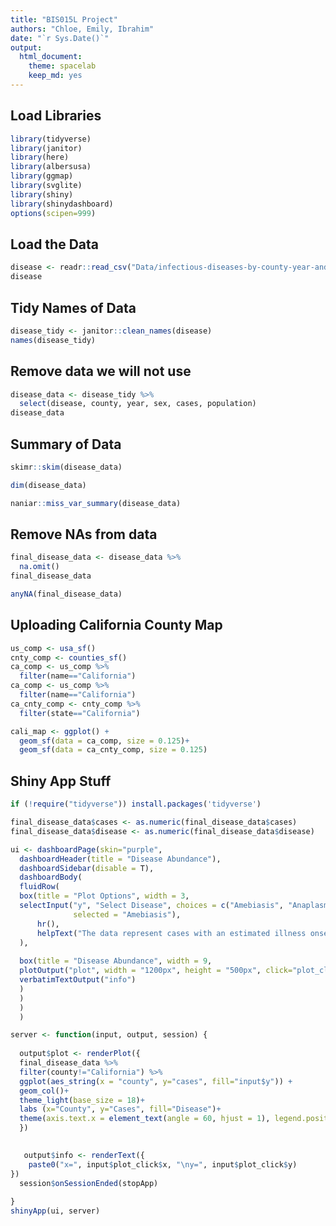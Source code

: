 ```yaml
---
title: "BIS015L Project"
authors: "Chloe, Emily, Ibrahim"
date: "`r Sys.Date()`"
output:
  html_document: 
    theme: spacelab
    keep_md: yes
---
```


## Load Libraries 

```r
library(tidyverse)
library(janitor)
library(here)
library(albersusa)
library(ggmap)
library(svglite)
library(shiny)
library(shinydashboard)
options(scipen=999)
``` 

## Load the Data
```r
disease <- readr::read_csv("Data/infectious-diseases-by-county-year-and-sex 2.csv")
disease
```

## Tidy Names of Data
```r
disease_tidy <- janitor::clean_names(disease)
names(disease_tidy)
```

## Remove data we will not use
```r
disease_data <- disease_tidy %>% 
  select(disease, county, year, sex, cases, population)
disease_data
```

## Summary of Data

```r
skimr::skim(disease_data)
```

```r
dim(disease_data)
```

```r
naniar::miss_var_summary(disease_data)
```

## Remove NAs from data
```r
final_disease_data <- disease_data %>% 
  na.omit()
final_disease_data
```
```r
anyNA(final_disease_data)
```

## Uploading California County Map

```r
us_comp <- usa_sf()
cnty_comp <- counties_sf()
ca_comp <- us_comp %>% 
  filter(name=="California")
ca_comp <- us_comp %>% 
  filter(name=="California")
ca_cnty_comp <- cnty_comp %>% 
  filter(state=="California")
```


```r
cali_map <- ggplot() +
  geom_sf(data = ca_comp, size = 0.125)+
  geom_sf(data = ca_cnty_comp, size = 0.125)
```

## Shiny App Stuff

```r
if (!require("tidyverse")) install.packages('tidyverse')
```

```r
final_disease_data$cases <- as.numeric(final_disease_data$cases) 
final_disease_data$disease <- as.numeric(final_disease_data$disease) 
```

```r
ui <- dashboardPage(skin="purple",
  dashboardHeader(title = "Disease Abundance"),
  dashboardSidebar(disable = T),
  dashboardBody(
  fluidRow(
  box(title = "Plot Options", width = 3,
  selectInput("y", "Select Disease", choices = c("Amebiasis", "Anaplasmosis", "Anthrax", "Babesiosis", "Botulism, Foodborne", "Botulism, Other", "Botulism, Wound", "Brucellosis", "Campylobacteriosis", "Chikungunya Virus Infection", "Cholera", "Ciguatera Fish Poisoning", "Coccidioidomycosis", "Creutzfeldt-Jakob Disease and other Transmissible Spongiform Encephalopathies", "Cryptosporidiosis", "Cyclosporiasis", "Cysticercosis or Taeniasis", "Dengue", "Domoic Acid Poisoning", "Ehrlichiosis", "Flavivirus Infection of Undetermined Species", "Giardiasis", "Hantavirus Infection", "Hemolytic Uremic Syndrome", "Hepatitis E", "acute infection", "Legionellosis", "Leprosy", "Leptospirosis", "Listeriosis", "Lyme Disease", "Malaria", "Paralytic Shellfish Poisoning", "Paratyphoid Fever","Plague, human", "Psittacosis", "Q Fever", "Rabies, human", "Relapsing Fever", "Salmonellosis", "Scombroid Fish Poisoning", "Shiga toxin-producing E. coli (STEC) with HUS", "Shiga toxin-producing E. coli (STEC) without HUS", "Shigellosis", "Spotted Fever Rickettsiosis", "Streptococcal Infection (cases in food and dairy workers)", "Trichinosis", "Tularemia", "Typhoid Fever, case", "Typhus Fever", "Vibrio Infection (non-Cholera)", "Yellow Fever", "Yersiniosis", "Zika Virus Infection"), 
              selected = "Amebiasis"),
      hr(),
      helpText("The data represent cases with an estimated illness onset date from 2001 through the last year indicated from California Confidential Morbidity Reports and/or Laboratory Reports")
  ),
  
  box(title = "Disease Abundance", width = 9,
  plotOutput("plot", width = "1200px", height = "500px", click="plot_click"),
  verbatimTextOutput("info")
  ) 
  ) 
  )
  ) 

server <- function(input, output, session) { 
  
  output$plot <- renderPlot({
  final_disease_data %>% 
  filter(county!="California") %>% 
  ggplot(aes_string(x = "county", y="cases", fill="input$y")) + 
  geom_col()+
  theme_light(base_size = 18)+
  labs (x="County", y="Cases", fill="Disease")+
  theme(axis.text.x = element_text(angle = 60, hjust = 1), legend.position="none")
  })

  
   output$info <- renderText({
    paste0("x=", input$plot_click$x, "\ny=", input$plot_click$y)
})
  session$onSessionEnded(stopApp)
  
} 
shinyApp(ui, server)
```